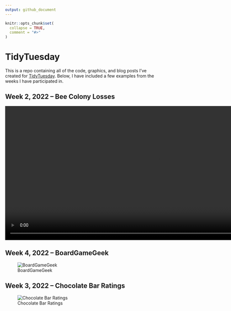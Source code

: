 ```yaml
---
output: github_document
---
```


<!-- README.md is generated from README.Rmd. Please edit that file -->

```r
knitr::opts_chunk$set(
  collapse = TRUE,
  comment = "#>"
)
```

# TidyTuesday


This is a repo containing all of the code, graphics, and blog posts I've created for <a href="https://github.com/rfordatascience/tidytuesday">TidyTuesday</a>.
Below, I have included a few examples from the weeks I have participated in.

## Week 2, 2022 -- Bee Colony Losses
<video width="1000" height="433" autoplay loop src="https://raw.githubusercontent.com/jamesotto852/TidyTuesday/master/.github/images/colony.mp4" type="video/mp4">
</video>

## Week 4, 2022 -- BoardGameGeek
![BoardGameGeek](2022-01-25-boardgames/boardgames.png)

## Week 3, 2022 -- Chocolate Bar Ratings
![Chocolate Bar Ratings](2022-01-18-chocolate/chocolate.png)





